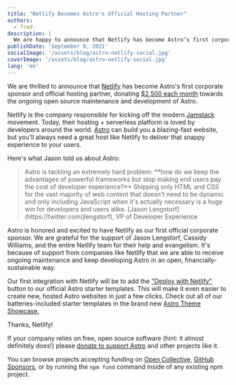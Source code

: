 ```yaml
---
title: "Netlify Becomes Astro's Official Hosting Partner"
authors: 
  - fred
description: |
  We are happy to announce that Netlify has become Astro’s first corporate sponsor and exclusive hosting partner, donating $2,500 each month towards the ongoing open source maintenance and development of Astro.
publishDate: 'September 9, 2021'
socialImage: '/assets/blog/astro-netlify-social.jpg'
coverImage: '/assets/blog/astro-netlify-social.jpg'
lang: 'en'
---
```



We are thrilled to announce that [Netlify](https://www.netlify.com/?utm_campaign=devex-jl&utm_source=astro&utm_medium=blog) has become Astro's first corporate sponsor and official hosting partner, donating [$2,500 each month](https://opencollective.com/astrodotbuild) towards the ongoing open source maintenance and development of Astro.

Netlify is the company responsible for kicking off the modern [Jamstack](https://jamstack.org/) movement. Today, their hosting + serverless platform is loved by developers around the world. [Astro](https://astro.build/) can build you a blazing-fast website, but you'll always need a great host like Netlify to deliver that snappy experience to your users.

Here's what Jason told us about Astro:

<Blockquote>
  <Sprite slot="logo" name="logos/netlify" height="48" />
  <span slot="quote">Astro is tackling an extremely hard problem: **how do we keep the advantages of powerful frameworks but stop making end users pay the cost of developer experience?** Shipping only HTML and CSS for the vast majority of web content that doesn't need to be dynamic and only including JavaScript when it's actually necessary is a huge win for developers and users alike.</span>
  <span slot="cite">[Jason Lengstorf](https://twitter.com/jlengstorf), VP of Developer Experience</span>
</Blockquote>

Astro is honored and excited to have Netlify as our first official corporate sponsor. We are grateful for the support of Jason Lengstorf, Cassidy Williams, and the entire Netlify team for their help and evangelism. It's because of support from companies like Netlify that we are able to receive ongoing maintenance and keep developing Astro in an open, financially-sustainable way.

Our first integration with Netlify will be to add the ["Deploy with Netlify"](https://www.netlify.com/blog/2016/11/29/introducing-the-deploy-to-netlify-button/) button to our official Astro starter templates. This will make it even easier to create new, hosted Astro websites in just a few clicks. Check out all of our batteries-included starter templates in the brand new [Astro Theme Showcase.](https://astro.build/themes)

Thanks, Netlify!

<Note title="Oh hey, PS...">

If your company relies on free, open source software (hint: it almost definitely does!) please [donate to support Astro](https://opencollective.com/astrodotbuild) and other projects like it. 

You can browse projects accepting funding on [Open Collective](https://opencollective.com/discover), [GitHub Sponsors](https://github.com/sponsors), or by running the `npm fund` command inside of any existing npm project.

</Note>
